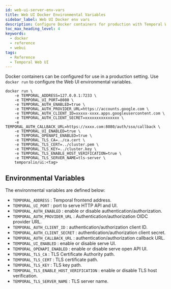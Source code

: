 ```yaml
---
id: web-ui-server-env-vars
title: Web UI Docker Environmental Variables
sidebar_label: Web UI Docker env vars
description: Configure Docker containers for production with Temporal Web UI by setting environmental variables using docker run to manage authentication, TLS, and UI settings efficiently.
toc_max_heading_level: 4
keywords:
  - docker
  - reference
  - webui
tags:
  - Reference
  - Temporal Web UI
---
```


Docker containers can be configured for use in a production setting.
Use `docker run` to configure the Web UI environmental variables.

```
docker run \
    -e TEMPORAL_ADDRESS=127.0.0.1:7233 \
    -e TEMPORAL_UI_PORT=8080 \
    -e TEMPORAL_AUTH_ENABLED=true \
    -e TEMPORAL_AUTH_PROVIDER_URL=https://accounts.google.com \
    -e TEMPORAL_AUTH_CLIENT_ID=xxxxx-xxxx.apps.googleusercontent.com \
    -e TEMPORAL_AUTH_CLIENT_SECRET=xxxxxxxxxxxxxxx \
    -e TEMPORAL_AUTH_CALLBACK_URL=https://xxxx.com:8080/auth/sso/callback \
    -e TEMPORAL_UI_ENABLED=true \
    -e TEMPORAL_OPENAPI_ENABLED=true \
    -e TEMPORAL_TLS_CA=../ca.cert \
    -e TEMPORAL_TLS_CERT=../cluster.pem \
    -e TEMPORAL_TLS_KEY=../cluster.key \
    -e TEMPORAL_TLS_ENABLE_HOST_VERIFICATION=true \
    -e TEMPORAL_TLS_SERVER_NAME=tls-server \
    temporalio/ui:<tag>
```

## Environmental Variables

The environmental variables are defined below:

- `TEMPORAL_ADDRESS` : Temporal frontend address.
- `TEMPORAL_UI_PORT` : port to serve HTTP API and UI.
- `TEMPORAL_AUTH_ENABLED` : enable or disable authentication/authorization.
- `TEMPORAL_AUTH_PROVIDER_URL` : Authentication/authorization OIDC provider URL.
- `TEMPORAL_AUTH_CLIENT_ID` : authentication/authorization client ID.
- `TEMPORAL_AUTH_CLIENT_SECRET` : authentication/authorization client secret.
- `TEMPORAL_AUTH_CALLBACK_URL` : authentication/authorization callback URL.
- `TEMPORAL_UI_ENABLED` : enable or disable serve UI.
- `TEMPORAL_OPENAPI_ENABLED` : enable or disable serve open API UI.
- `TEMPORAL_TLS_CA` : TLS Certificate Authority path.
- `TEMPORAL_TLS_CERT` : TLS certificate path.
- `TEMPORAL_TLS_KEY` : TLS key path.
- `TEMPORAL_TLS_ENABLE_HOST_VERIFICATION` : enable or disable TLS host verification.
- `TEMPORAL_TLS_SERVER_NAME` : TLS server name.
